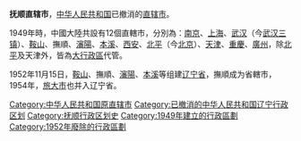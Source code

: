{{Infobox Former Subdivision
|native_name = 
|conventional_long_name = 抚顺市
|common_name=抚顺
|subdivision = [[直辖市|直辖市]]
|nation = {{PRC}}
|year_start = 1949年
|event_start = 
|date_start = 
|year_end = 1952年
|event_end = 
|date_end = 
|p1 = 抚顺市
|flag_p1 = Flag_of_the_Republic_of_China.svg
|s1 = 抚顺市
|flag_s1 = Flag of the People's Republic of China.svg
|image_flag = 
|image_coat = 
|image_map = 
|image_map_caption = 
|capital = 
|common_languages       =
|stat_year1             = 
|stat_area1             = 
|stat_pop1              = 
}}
'''抚顺直辖市'''，[[中华人民共和国|中华人民共和国]]已撤消的[[直辖市|直辖市]]。

1949年時，中國大陸共設有12個直轄市，分別為：[[南京直辖市|南京]]、[[上海市|上海]]、[[武漢市_(中華人民共和國直轄市)|武汉]]（今[[武汉三镇|武汉三镇]]）、[[鞍山直辖市|鞍山]]、撫順、[[瀋陽市_(中華人民共和國直轄市)|瀋陽]]、[[本溪|本溪]]、[[西安市_(中華人民共和國直轄市)|西安]]、[[北平|北平]]（今[[北京|北京]]）、[[天津|天津]]、[[重慶|重慶]]、[[廣州市_(中華人民共和國直轄市)|廣州]]，除[[北平|北平]]及天津外，皆為[[大行政區|大行政區]]代管。

1952年11月15日，[[鞍山直辖市|鞍山]]、撫順、[[瀋陽市_(中華人民共和國直轄市)|瀋陽]]、[[本溪|本溪]]等组建[[辽宁省|辽宁省]]，撫順成为省轄市，1954年，[[旅大市|旅大市]]也并入辽宁省。
{{辽宁省历史二级政区|nocat}}
{{中华人民共和国省级以上行政区变动|nocat}}
[[Category:中华人民共和国原直辖市|Category:中华人民共和国原直辖市]]
[[Category:已撤消的中华人民共和国辽宁行政区划|Category:已撤消的中华人民共和国辽宁行政区划]]
[[Category:抚顺行政区划史|Category:抚顺行政区划史]]
[[Category:1949年建立的行政區劃|Category:1949年建立的行政區劃]]
[[Category:1952年廢除的行政區劃|Category:1952年廢除的行政區劃]]